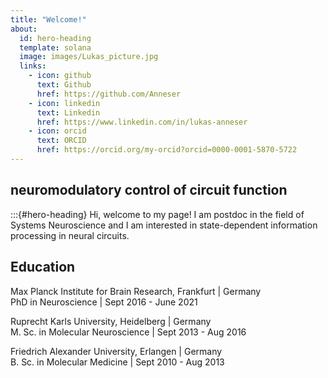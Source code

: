 ```yaml
---
title: "Welcome!"
about: 
  id: hero-heading
  template: solana
  image: images/Lukas_picture.jpg
  links:
    - icon: github
      text: Github
      href: https://github.com/Anneser
    - icon: linkedin
      text: Linkedin
      href: https://www.linkedin.com/in/lukas-anneser
    - icon: orcid
      text: ORCID
      href: https://orcid.org/my-orcid?orcid=0000-0001-5870-5722
---
```

## neuromodulatory control of circuit function
:::{#hero-heading}
Hi, welcome to my page! I am postdoc in the field of Systems Neuroscience and I am interested in state-dependent information processing in neural circuits.

## Education

Max Planck Institute for Brain Research, Frankfurt | Germany 
<br> PhD in Neuroscience | Sept 2016 - June 2021

Ruprecht Karls University, Heidelberg | Germany 
<br> M. Sc. in Molecular Neuroscience | Sept 2013 - Aug 2016

Friedrich Alexander University, Erlangen | Germany 
<br> B. Sc. in Molecular Medicine | Sept 2010 - Aug 2013

